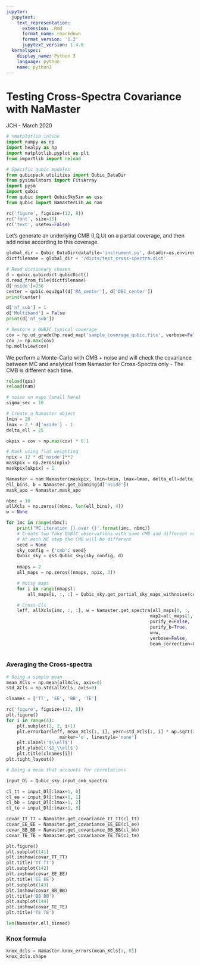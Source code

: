 ```yaml
---
jupyter:
  jupytext:
    text_representation:
      extension: .Rmd
      format_name: rmarkdown
      format_version: '1.2'
      jupytext_version: 1.4.0
  kernelspec:
    display_name: Python 3
    language: python
    name: python3
---
```


# Testing Cross-Spectra Covariance with NaMaster
JCH - March 2020

```python
# %matplotlib inline
import numpy as np
import healpy as hp
import matplotlib.pyplot as plt
from importlib import reload

# Specific qubic modules
from qubicpack.utilities import Qubic_DataDir
from pysimulators import FitsArray
import pysm
import qubic
from qubic import QubicSkySim as qss
from qubic import NamasterLib as nam

rc('figure', figsize=(12, 8))
rc('font', size=15)
rc('text', usetex=False)
```

Let's generate an underlying CMB (I,Q,U) on a partial coverage, and then add noise according to this coverage.

```python
global_dir = Qubic_DataDir(datafile='instrument.py', datadir=os.environ['QUBIC_DATADIR'])
dictfilename = global_dir + '/dicts/test_cross-spectra.dict'

# Read dictionary chosen
d = qubic.qubicdict.qubicDict()
d.read_from_file(dictfilename)
d['nside']=256
center = qubic.equ2gal(d['RA_center'], d['DEC_center'])
print(center)

d['nf_sub'] = 1
d['Multiband'] = False
print(d['nf_sub'])

# Restore a QUBIC typical coverage
cov = hp.ud_grade(hp.read_map('sample_coverage_qubic.fits', verbose=False), d['nside'])
cov /= np.max(cov)
hp.mollview(cov)
```

We perform a Monte-Carlo with CMB + noise and will check the covariance between MC and analytical from Namaster for Cross-Spectra only - The CMB is different each time.

```python
reload(qss)
reload(nam)

# noise on maps (small here)
sigma_sec = 10

# Create a Namaster object
lmin = 20
lmax = 2 * d['nside'] - 1
delta_ell = 25

okpix = cov > np.max(cov) * 0.1

# Mask using flat weighting
npix = 12 * d['nside']**2
maskpix = np.zeros(npix)
maskpix[okpix] = 1

Namaster = nam.Namaster(maskpix, lmin=lmin, lmax=lmax, delta_ell=delta_ell)
ell_bins, b = Namaster.get_binning(d['nside'])
mask_apo = Namaster.mask_apo

nbmc = 10
allXcls = np.zeros((nbmc, len(ell_bins), 4))
w = None

for imc in range(nbmc):
    print('MC iteration {} over {}'.format(imc, nbmc))
    # Create two fake QUBIC observations with same CMB and different noise
    # At each MC step the CMB will be different
    seed = None
    sky_config = {'cmb': seed}
    Qubic_sky = qss.Qubic_sky(sky_config, d)
    
    nmaps = 2
    all_maps = np.zeros((nmaps, npix, 3))

    # Noisy maps
    for i in range(nmaps):
        all_maps[i, :, :] = Qubic_sky.get_partial_sky_maps_withnoise(cov, sigma_sec=sigma_sec)

    # Cross-Cls
    leff, allXcls[imc, :, :], w = Namaster.get_spectra(all_maps[0, :, :].T, mask_apo, 
                                                      map2=all_maps[1, :, :].T,
                                                      purify_e=False, 
                                                      purify_b=True, 
                                                      w=w, 
                                                      verbose=False,
                                                      beam_correction=Qubic_sky.instrument['beams'])
        

```

### Averaging the Cross-spectra

```python
# Doing a simple mean 
mean_XCls = np.mean(allXcls, axis=0)
std_XCls = np.std(allXcls, axis=0)

clnames = ['TT', 'EE', 'BB', 'TE']

rc('figure', figsize=(12, 8))
plt.figure()
for i in range(4):
    plt.subplot(2, 2, i+1)
    plt.errorbar(leff, mean_XCls[:, i], yerr=std_XCls[:, i] * np.sqrt(2),
                    marker='o', linestyle='none')
    plt.xlabel('$\\ell$')
    plt.ylabel('$D_\\ell$')
    plt.title(clnames[i])
plt.tight_layout()
```

```python
# Doing a mean that accounts for correlations

input_Dl = Qubic_sky.input_cmb_spectra

cl_tt = input_Dl[:lmax+1, 0]
cl_ee = input_Dl[:lmax+1, 1]
cl_bb = input_Dl[:lmax+1, 2]
cl_te = input_Dl[:lmax+1, 3]

covar_TT_TT = Namaster.get_covariance_TT_TT(cl_tt)
covar_EE_EE = Namaster.get_covariance_EE_EE(cl_ee)
covar_BB_BB = Namaster.get_covariance_BB_BB(cl_bb)
covar_TE_TE = Namaster.get_covariance_TE_TE(cl_te)

plt.figure()
plt.subplot(141)
plt.imshow(covar_TT_TT)
plt.title('TT TT')
plt.subplot(142)
plt.imshow(covar_EE_EE)
plt.title('EE EE')
plt.subplot(143)
plt.imshow(covar_BB_BB)
plt.title('BB BB')
plt.subplot(144)
plt.imshow(covar_TE_TE)
plt.title('TE TE')

```

```python
len(Namaster.ell_binned)
```

### Knox formula

```python
knox_dcls = Namaster.knox_errors(mean_XCls[:, 0])
knox_dcls.shape
```

```python

```
